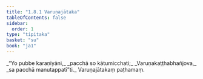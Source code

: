 ```yaml
---
title: "1.8.1 Varuṇajātaka"
tableOfContents: false
sidebar:
  order: 1
type: "tipitaka"
basket: "su"
book: "ja1"
---
```



<DynamicBreadcrumb />

<Division number="71" book="ja1">

<Paragraph number="157" type="verses" book="ja1">
_“Yo pubbe karaṇīyāni,_  
_pacchā so kātumicchati;_  
_Varuṇakaṭṭhabhañjova,_  
_sa pacchā manutappatī”ti._  


</Paragraph>
</Division>

<Paragraph number="158" type="center" book="ja1">
Varuṇajātakaṃ paṭhamaṃ.
</Paragraph>